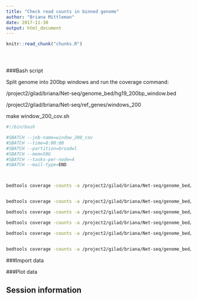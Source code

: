 ```yaml
---
title: "Check read counts in binned genome"
author: "Briana Mittleman"
date: 2017-11-30
output: html_document
---
```


<!-- The file analysis/chunks.R contains chunks that define default settings
shared across the workflowr files. -->
```r
knitr::read_chunk("chunks.R")
```

<!-- Update knitr chunk options -->
```r
```

<!-- Insert the date the file was last updated -->
```r
```

<!-- Insert the code version (Git commit SHA1) if Git repository exists and R
 package git2r is installed -->
```r
```

<!-- Add your analysis here -->


###Bash script


Split genome into 200bp windows and run the coverage command: 

/project2/gilad/briana/Net-seq/genome_bed/hg19_200bp_window.bed 

/project2/gilad/briana/Net-seq/ref_genes/windows_200


make window_200_cov.sh  



```bash
#!/bin/bash

#SBATCH --job-name=window_200_cov
#SBATCH --time=8:00:00
#SBATCH --partition=broadwl
#SBATCH --mem=50G
#SBATCH --tasks-per-node=4
#SBATCH --mail-type=END



bedtools coverage -counts -a /project2/gilad/briana/Net-seq/genome_bed/hg19_200bp_window.bed -b /project2/gilad/briana/Net-seq/Net-seq1/data/bed_sort/net1_18486_dep_chr_sort.bed  > /project2/gilad/briana/Net-seq/ref_genes/windows_200/window_200_cov_18486.txt


bedtools coverage -counts -a /project2/gilad/briana/Net-seq/genome_bed/hg19_200bp_window.bed -b /project2/gilad/briana/Net-seq/Net-seq1/data/bed_sort/net1_18508_dep_chr_sort.bed  > /project2/gilad/briana/Net-seq/ref_genes/windows_200/window_200_cov_18508_dep.txt

bedtools coverage -counts -a /project2/gilad/briana/Net-seq/genome_bed/hg19_200bp_window.bed -b /project2/gilad/briana/Net-seq/Net-seq1/data/bed_sort/net1_18508_nondep_chr_sort.bed   > /project2/gilad/briana/Net-seq/ref_genes/windows_200/window_200_cov_18508_nondep.txt

bedtools coverage -counts -a /project2/gilad/briana/Net-seq/genome_bed/hg19_200bp_window.bed -b /project2/gilad/briana/Net-seq/Net-seq1/data/bed_sort/net1_19238_dep_chr_sort.bed   > /project2/gilad/briana/Net-seq/ref_genes/windows_200/window_200_cov_19238.txt

bedtools coverage -counts -a /project2/gilad/briana/Net-seq/genome_bed/hg19_200bp_window.bed  -b /project2/gilad/briana/Net-seq/data/bed_sort/mayer_SRR1575922_chr_sort.bed   > /project2/gilad/briana/Net-seq/ref_genes/windows_200/window_200_cov_mayer.txt 


bedtools coverage -counts -a /project2/gilad/briana/Net-seq/genome_bed/hg19_200bp_window.bed   -b /project2/gilad/briana/Net-seq/Net-seq1/data/bed/merged_Net1.chr.bed   > /project2/gilad/briana/Net-seq/ref_genes/windows_200/window_200_cov_merged.txt
```


###Import data


###Plot data 



## Session information

<!-- Insert the session information into the document -->
```r
```
